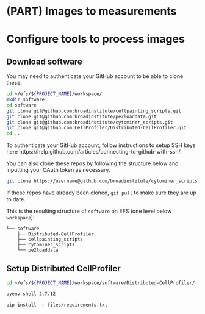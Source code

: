 # (PART) Images to measurements  {-}
# Configure tools to process images
## Download software

You may need to authenticate your GitHub account to be able to clone these:

```sh
cd ~/efs/${PROJECT_NAME}/workspace/
mkdir software
cd software
git clone git@github.com:broadinstitute/cellpainting_scripts.git
git clone git@github.com:broadinstitute/pe2loaddata.git
git clone git@github.com:broadinstitute/cytominer_scripts.git
git clone git@github.com:CellProfiler/Distributed-CellProfiler.git
cd ..
```

To authenticate your GitHub account, follow instructions to setup SSH keys here https://help.github.com/articles/connecting-to-github-with-ssh/.

You can also clone these repos by following the structure below and inputting your OAuth token as necessary.

```sh
git clone https://username@github.com/broadinstitute/cytominer_scripts.git
```

If these repos have already been cloned, `git pull` to make sure they are up to date.

This is the resulting structure of `software` on EFS (one level below `workspace`):
```
└── software
    ├── Distributed-CellProfiler
    ├── cellpainting_scripts
    ├── cytominer_scripts
    └── pe2loaddata
```


## Setup Distributed CellProfiler

```sh
cd ~/efs/${PROJECT_NAME}/workspace/software/Distributed-CellProfiler/

pyenv shell 2.7.12

pip install -r files/requirements.txt

```

